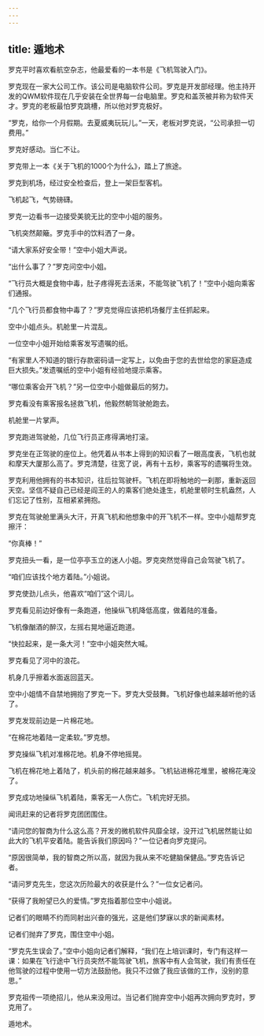 ```yaml
---
---
---
```

title: 遁地术
---




罗克平时喜欢看航空杂志，他最爱看的一本书是《飞机驾驶入门》。

罗克现在一家大公司工作。该公司是电脑软件公司。罗克是开发部经理。他主持开发的QWM软件现在几乎安装在全世界每一台电脑里。罗克和盖茨被并称为软件天才。罗克的老板最怕罗克跳槽，所以他对罗克极好。

“罗克，给你一个月假期。去夏威夷玩玩儿。”一天，老板对罗克说，“公司承担一切费用。”

罗克好感动。当仁不让。

罗克带上一本《关于飞机的1000个为什么》，踏上了旅途。

罗克到机场，经过安全检查后，登上一架巨型客机。

飞机起飞，气势磅礴。

罗克一边看书一边接受美貌无比的空中小姐的服务。

飞机突然颠簸。罗克手中的饮料洒了一身。

“请大家系好安全带！”空中小姐大声说。

“出什么事了？”罗克问空中小姐。

“飞行员大概是食物中毒，肚子疼得死去活来，不能驾驶飞机了！”空中小姐向乘客们通报。

“几个飞行员都食物中毒了？”罗克觉得应该把机场餐厅主任抓起来。

空中小姐点头。机舱里一片混乱。

一位空中小姐开始给乘客发写遗嘱的纸。

“有家里人不知道的银行存款密码请一定写上，以免由于您的去世给您的家庭造成巨大损失。”发遗嘱纸的空中小姐有经验地提示乘客。

“哪位乘客会开飞机？”另一位空中小姐做最后的努力。

罗克看没有乘客报名拯救飞机，他毅然朝驾驶舱跑去。

机舱里一片掌声。

罗克跑进驾驶舱，几位飞行员正疼得满地打滚。

罗克坐在正驾驶的座位上。他凭着从书本上得到的知识看了一眼高度表，飞机也就和摩天大厦那么高了。罗克清楚，往宽了说，再有十五秒，乘客写的遗嘱将生效。

罗克利用他拥有的书本知识，往后拉驾驶杆。飞机在即将触地的一刹那，重新返回天空。坚信不疑自己已经是阎王的人的乘客们绝处逢生，机舱里顿时生机盎然，人们忘记了性别，互相紧紧拥抱。

罗克在驾驶舱里满头大汗，开真飞机和他想象中的开飞机不一样。空中小姐帮罗克擦汗：

“你真棒！”

罗克扭头一看，是一位亭亭玉立的迷人小姐。罗克突然觉得自己会驾驶飞机了。

“咱们应该找个地方着陆。”小姐说。

罗克使劲儿点头，他喜欢“咱们”这个词儿。

罗克看见前边好像有一条跑道，他操纵飞机降低高度，做着陆的准备。

飞机像酗酒的醉汉，左摇右晃地逼近跑道。

“快拉起来，是一条大河！”空中小姐突然大喊。

罗克看见了河中的浪花。

机身几乎擦着水面返回蓝天。

空中小姐情不自禁地拥抱了罗克一下。罗克大受鼓舞。飞机好像也越来越听他的话了。

罗克发现前边是一片棉花地。

“在棉花地着陆一定柔软。”罗克想。

罗克操纵飞机对准棉花地。机身不停地摇晃。

飞机在棉花地上着陆了，机头前的棉花越来越多。飞机钻进棉花堆里，被棉花淹没了。

罗克成功地操纵飞机着陆，乘客无一人伤亡。飞机完好无损。

闻讯赶来的记者将罗克团团围住。

“请问您的智商为什么这么高？开发的微机软件风靡全球，没开过飞机居然能让如此大的飞机平安着陆。能告诉我们原因吗？”一位记者向罗克提问。

“原因很简单，我的智商之所以高，就因为我从来不吃健脑保健品。”罗克告诉记者。

“请问罗克先生，您这次历险最大的收获是什么？”一位女记者问。

“获得了我盼望已久的爱情。”罗克指着那位空中小姐说。

记者们的眼睛不约而同射出兴奋的强光，这是他们梦寐以求的新闻素材。

记者们抛弃了罗克，围住空中小姐。

“罗克先生误会了。”空中小姐向记者们解释，“我们在上培训课时，专门有这样一课：如果在飞行途中飞行员突然不能驾驶飞机，旅客中有人会驾驶，我们有责任在他驾驶的过程中使用一切方法鼓励他。我只不过做了我应该做的工作，没别的意思。”

罗克祖传一项绝招儿，他从来没用过。当记者们抛弃空中小姐再次拥向罗克时，罗克用了。

遁地术。